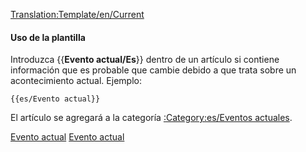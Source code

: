 <noinclude>[[Translation:Template/en/Current]]</noinclude><noinclude></noinclude>{{es/Metaplantilla de avisos| tipo  = información
| imagen= en/Current event.png | alt = Evento actual
| texto = Este artículo se refiere a un acontecimiento actual. Algunos de sus contenidos pueden no estar actualizados. A este artículo se le debe prestar más atención que de costumbre, mientras el evento siga estando de actualidad.
}}<includeonly>{{{1|[[Category:es/Eventos actuales]]}}}</includeonly><noinclude>

====Uso de la plantilla====
Introduzca <nowiki>{{</nowiki>'''Evento actual/Es'''<nowiki>}}</nowiki>  dentro de un artículo si contiene información que es probable que cambie debido a que trata sobre un acontecimiento actual. Ejemplo:
<pre>{{es/Evento actual}}</pre>
El artículo se agregará a la categoría [[:Category:es/Eventos actuales]].

[[Category:es/Plantillas|Evento actual]][[Category:es/Cajas de mensajes|Evento actual]]
</noinclude>